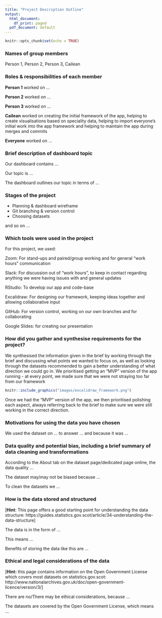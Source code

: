 ```yaml
---
title: "Project Description Outline"
output:
  html_document:
    df_print: paged
  pdf_document: default
---
```


```r
knitr::opts_chunk$set(echo = TRUE)
```

### Names of group members

Person 1, Person 2, Person 3, Cailean

### Roles & responsibilities of each member

**Person 1** worked on ...

**Person 2** worked on ...

**Person 3** worked on ...

**Cailean** worked on creating the initial framework of the app, helping to create visualisations based on speciality data,
helping to import everyone's initial work into the app framework and helping to maintain the app during merges and commits

**Everyone** worked on ...

### Brief description of dashboard topic

Our dashboard contains ...

Our topic is ...

The dashboard outlines our topic in terms of ...

### Stages of the project

* Planning & dashboard wireframe
* Git branching & version control
* Choosing datasets

and so on ...

### Which tools were used in the project

For this project, we used:

Zoom: For stand-ups and paired/group working
and for general "work hours" communication

Slack: For discussion out of "work hours", 
to keep in contact regarding anything we 
were having issues with and general
updates

RStudio: To develop our app and code-base

Excalidraw: For designing our framework, keeping ideas
together and allowing collaborative input  

GitHub: For version control, working on our own branches and
for collaborating

Google Slides: for creating our presentation   



### How did you gather and synthesise requirements for the project?

We synthesised the information given in the brief by working through the brief and discussing what points we wanted to focus on, 
as well as looking through the datasets recommended to gain a better understanding of what direction we could go in.
We prioritised getting an "MVP" version of the app running - at every point, we made sure that we were not straying too far from our framework

```r

knitr::include_graphics("images/excalidraw_framework.png")


```

Once we had the "MVP" version of the app, we then prioritised polishing each aspect, always referring back to the brief to make sure we were still working in the correct direction.



### Motivations for using the data you have chosen

We used the dataset on ... to answer ... and because it was ...

### Data quality and potential bias, including a brief summary of data cleaning and transformations

According to the About tab on the dataset page/dedicated page online, the data quality ...

The dataset may/may not be biased because ...

To clean the datasets we ...

### How is the data stored and structured

[**Hint**: This page offers a good starting point for understanding the data structure: https://guides.statistics.gov.scot/article/34-understanding-the-data-structure]

The data is in the form of ...

This means ...

Benefits of storing the data like this are ...

### Ethical and legal considerations of the data

[**Hint:** this page contains information on the Open Government License which covers most datasets on statistics.gov.scot: http://www.nationalarchives.gov.uk/doc/open-government-licence/version/3/]

There are no/There may be ethical considerations, because ...

The datasets are covered by the Open Government License, which means ...